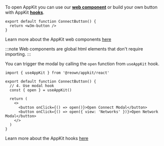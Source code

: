 
To open AppKit you can use our [**web component**](../core/components.mdx) or build your own button with AppKit [**hooks**](../core/hooks.mdx#useAppKit).

<Tabs>
<TabItem value="components" label="Web Component">

```tsx
export default function ConnectButton() {
  return <w3m-button />
}
```

Learn more about the AppKit web components [here](../core/components.mdx)

:::note
Web components are global html elements that don't require importing.
:::

</TabItem>
<TabItem value="hooks" label="Hooks">

You can trigger the modal by calling the `open` function from `useAppKit` hook.

```tsx
import { useAppKit } from '@reown/appkit/react'

export default function ConnectButton() {
  // 4. Use modal hook
  const { open } = useAppKit()

  return (
    <>
      <button onClick={() => open()}>Open Connect Modal</button>
      <button onClick={() => open({ view: 'Networks' })}>Open Network Modal</button>
    </>
  )
}
```

Learn more about the AppKit hooks [here](../core/hooks.mdx)

</TabItem>
</Tabs>
